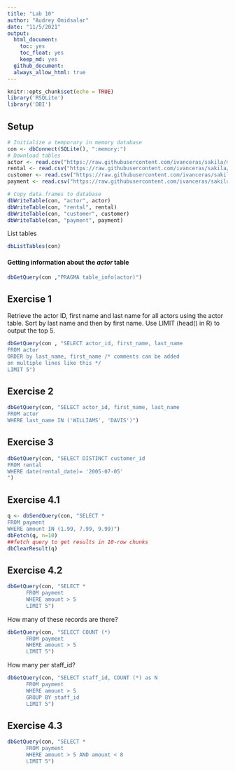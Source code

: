 ```yaml
---
title: "Lab 10"
author: "Audrey Omidsalar"
date: "11/5/2021"
output:
  html_document:
    toc: yes
    toc_float: yes
    keep_md: yes
  github_document:
  always_allow_html: true
---
```


```r
knitr::opts_chunk$set(echo = TRUE)
library('RSQLite')
library('DBI')
```

## Setup
```r
# Initialize a temporary in memory database
con <- dbConnect(SQLite(), ":memory:")
# Download tables
actor <- read.csv("https://raw.githubusercontent.com/ivanceras/sakila/master/csv-sakila-db/actor.csv")
rental <- read.csv("https://raw.githubusercontent.com/ivanceras/sakila/master/csv-sakila-db/rental.csv")
customer <- read.csv("https://raw.githubusercontent.com/ivanceras/sakila/master/csv-sakila-db/customer.csv")
payment <- read.csv("https://raw.githubusercontent.com/ivanceras/sakila/master/csv-sakila-db/payment_p2007_01.csv")

# Copy data.frames to database
dbWriteTable(con, "actor", actor)
dbWriteTable(con, "rental", rental)
dbWriteTable(con, "customer", customer)
dbWriteTable(con, "payment", payment)
```
List tables
```r
dbListTables(con)
```
#### Getting information about the *actor* table
```r
dbGetQuery(con ,"PRAGMA table_info(actor)")
```

## Exercise 1

Retrieve the actor ID, first name and last name for all actors using the actor table. Sort by last name and then by first name. Use LIMIT (head() in R) to output the top 5.

```r
dbGetQuery(con , "SELECT actor_id, first_name, last_name
FROM actor
ORDER by last_name, first_name /* comments can be added
on multiple lines like this */
LIMIT 5")
```

## Exercise 2

```r
dbGetQuery(con, "SELECT actor_id, first_name, last_name
FROM actor
WHERE last_name IN ('WILLIAMS', 'DAVIS')")
```

## Exercise 3

```r
dbGetQuery(con, "SELECT DISTINCT customer_id
FROM rental
WHERE date(rental_date)= '2005-07-05'
")
```

## Exercise 4.1

```r
q <- dbSendQuery(con, "SELECT *
FROM payment
WHERE amount IN (1.99, 7.99, 9.99)")
dbFetch(q, n=10)
##fetch query to get results in 10-row chunks
dbClearResult(q)
```

## Exercise 4.2

```r
dbGetQuery(con, "SELECT *
      FROM payment
      WHERE amount > 5
      LIMIT 5")
```
How many of these records are there?
```r
dbGetQuery(con, "SELECT COUNT (*)
      FROM payment
      WHERE amount > 5
      LIMIT 5")
```

How many per staff_id?
```r
dbGetQuery(con, "SELECT staff_id, COUNT (*) as N
      FROM payment
      WHERE amount > 5
      GROUP BY staff_id
      LIMIT 5")
```

## Exercise 4.3

```r
dbGetQuery(con, "SELECT *
      FROM payment
      WHERE amount > 5 AND amount < 8
      LIMIT 5")
```

